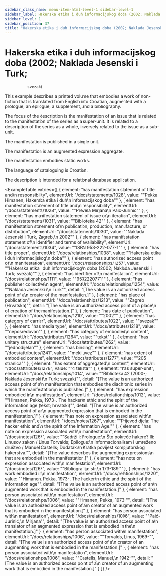 ```yaml
---
sidebar_class_name: menu-item-html-level-1 sidebar-level-1
sidebar_label: Hakerska etika i duh informacijskog doba (2002; Naklada Jesenski i Turk; svezak)
sidebar_level: 1
sidebar_position: 37
title: "Hakerska etika i duh informacijskog doba (2002; Naklada Jesenski i Turk;\n              svezak)"
---
```


# Hakerska etika i duh informacijskog doba (2002; Naklada Jesenski i Turk;
              svezak)

This example describes a printed volume that embodies a work of non-fiction that is
              translated from English into Croatian, augmented with a prologue, an epilogue, a
              supplement, and a bibliography.

The focus of the description is the manifestation of an issue that is related to the
              manifestation of the series as a super-unit. It is related to a description of the
              series as a whole, inversely related to the issue as a sub-unit.

The manifestation is published in a single unit.

The manifestation is an augmented expression aggregate.

The manifestation embodies static works.

The language of cataloguing is Croatian.

The description is intended for a relational database application.

<ExampleTable
  entries={[
    {
      element: "has manifestation statement of title and\n                    responsibility",
      elementUrl: "/docs/statements/1028",
      value: "\"Pekka Himanen, Hakerska etika i duh\n                  informacijskog doba\""
    },
    {
      element: "has manifestation statement of title and\n                    responsibility",
      elementUrl: "/docs/statements/1028",
      value: "\"Prevela Mirjana\n                  Paić-Jurinić\""
    },
    {
      element: "has manifestation statement of issue or\n                    iteration",
      elementUrl: "/docs/statements/1031",
      value: "\"Biblioteka 42\""
    },
    {
      element: "has manifestation statement of\n                    publication, production, manufacture, or distribution",
      elementUrl: "/docs/statements/1030",
      value: "\"Naklada Jesenski i Turk, Zagreb,\n                  2002\""
    },
    {
      element: "has manifestation statement of\n                    identifier and terms of availability",
      elementUrl: "/docs/statements/1034",
      value: "\"ISBN 953-222-077-1\""
    },
    {
      element: "has title proper",
      elementUrl: "/docs/relationships/1038",
      value: "\"Hakerska etika i duh informacijskog\n                  doba\""
    },
    {
      element: "has authorized access point of\n                    manifestation",
      elementUrl: "/docs/relationships/1257",
      value: "\"Hakerska etika i duh informacijskog\n                  doba (2002; Naklada Jesenski i Turk; svezak)\""
    },
    {
      element: "has identifier of\n                  manifestation",
      elementUrl: "/docs/relationships/1111",
      value: "\"9532220771\""
    },
    {
      element: "has publisher collective\n                    agent",
      elementUrl: "/docs/relationships/1254",
      value: "\"Naklada Jesenski i\n                    Turk\"",
      detail: "[The value is an authorized access point of a\n                      creator of the manifestation.]"
    },
    {
      element: "has place of publication",
      elementUrl: "/docs/relationships/1213",
      value: "\"Zagreb (Hrvatska)\"",
      detail: "[The value is an authorized access point of a place\n                      of creation of the manifestation.]"
    },
    {
      element: "has date of publication",
      elementUrl: "/docs/relationships/1210",
      value: "\"2002\""
    },
    {
      element: "has category of carrier",
      elementUrl: "/docs/attributes/1022",
      value: "\"svezak\""
    },
    {
      element: "has media type",
      elementUrl: "/docs/attributes/1218",
      value: "\"neposredovan\""
    },
    {
      element: "has category of embodied\n                  content",
      elementUrl: "/docs/attributes/1264",
      value: "\"tekst\""
    },
    {
      element: "has unitary structure",
      elementUrl: "/docs/attributes/1262",
      value: "\"jednodijelan\""
    },
    {
      element: "has binding",
      elementUrl: "/docs/attributes/1241",
      value: "\"meki uvez\""
    },
    {
      element: "has extent of embodied content",
      elementUrl: "/docs/attributes/1277",
      value: "\"205 stranica\""
    },
    {
      element: "has extent of aggregated\n                  content",
      elementUrl: "/docs/attributes/1278",
      value: "\"4 teksta\""
    },
    {
      element: "has super-unit",
      elementUrl: "/docs/relationships/1014",
      value: "\"Biblioteka 42 (2000-; Naklada Jesenski i\n                      Turk; svezak)\"",
      detail: "[The value is an authorized access point of a\n                      manifestation that embodies the diachronic series in which the manifestation\n                      is published.]"
    },
    {
      element: "has expression embodied in\n                      manifestation",
      elementUrl: "/docs/relationships/1012",
      value: "\"Himanen, Pekka, 1973-. The hacker\n                    ethic and the spirit of the information age (tekst; hrvatski)\"",
      detail: "[The value is an authorized access point of an\n                      augmented expression that is embodied in the manifestation.]"
    },
    {
      element: "has note on expression associated with\n                    manifestation",
      elementUrl: "/docs/notes/1267",
      value: "\"Prijevod djela: The hacker ethic and\n                  the spirit of the Information Age.\""
    },
    {
      element: "has note on expression associated with\n                      manifestation",
      elementUrl: "/docs/notes/1267",
      value: "\"Sadrži i: Prologue:\n                    Što pokreće hakere? Ili: Linusov zakon / Linus Torvalds; Epilogue:\n                    Informacionalizam i umreženo društvo / Manuel Castells; Dodatak:\n                    Kratka povijest kompjutorskog hakerstva.\"",
      detail: "[The value describes the augmenting expressions\n                      that are embodied in the manifestation.]"
    },
    {
      element: "has note on expression associated with\n                      manifestation",
      elementUrl: "/docs/notes/1267",
      value: "\"Bibliografija: str.\n                    173-189.\""
    },
    {
      element: "has work embodied in\n                      manifestation",
      elementUrl: "/docs/relationships/1220",
      value: "\"Himanen, Pekka, 1973-. The hacker\n                    ethic and the spirit of the information age\"",
      detail: "[The value is an authorized access point of an\n                      augmented work that is embodied in the manifestation.]"
    },
    {
      element: "has person associated with\n                      manifestation",
      elementUrl: "/docs/relationships/1006",
      value: "\"Himanen, Pekka, 1973-\"",
      detail: "[The value is an authorized access point of a\n                      creator of an augmented work that is embodied in the manifestation.]"
    },
    {
      element: "has person associated with\n                      manifestation",
      elementUrl: "/docs/relationships/1006",
      value: "\"Paić-Jurinić,\n                    Mirjana\"",
      detail: "[The value is an authorized access point of a\n                      translator of an augmented expression that is embodied in the\n                      manifestation.]"
    },
    {
      element: "has person associated with\n                      manifestation",
      elementUrl: "/docs/relationships/1006",
      value: "\"Torvalds, Linus, 1969-\"",
      detail: "[The value is an authorized access point of a\n                      creator of an augmenting work that is embodied in the manifestation.]"
    },
    {
      element: "has person associated with\n                      manifestation",
      elementUrl: "/docs/relationships/1006",
      value: "\"Castells, Manuel,\n                    1942-\"",
      detail: "[The value is an authorized access point of a\n                      creator of an augmenting work that is embodied in the manifestation.]"
    }
  ]}
/>
